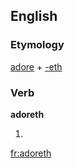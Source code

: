 ==English==

===Etymology===
[[adore]] + [[-eth]]

===Verb===
'''adoreth'''

# {{archaic third-person singular of|adore}}

[[fr:adoreth]]